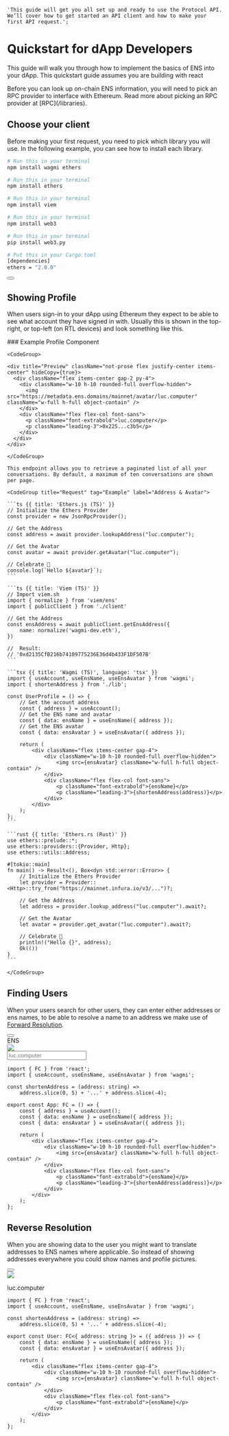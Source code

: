     'This guide will get you all set up and ready to use the Protocol API. We’ll cover how to get started an API client and how to make your first API request.';

# Quickstart for dApp Developers

This guide will walk you through how to implement the basics of ENS into your dApp. This quickstart guide assumes you are building with react

<Note>
    Before you can look up on-chain ENS information, you will need to pick an
    RPC provider to interface with Ethereum. Read more about picking an RPC
    provider at [RPC](/libraries).
</Note>

## Choose your client

Before making your first request, you need to pick which library you will use.
In the following example, you can see how to install each library.

<CodeGroup>

```bash {{ title: 'Wagmi (TS)', language: 'javascript' }}
# Run this in your terminal
npm install wagmi ethers
```

```bash {{ title: 'Ethers.js (TS)', language: 'javascript' }}
# Run this in your terminal
npm install ethers
```

```bash {{ title: 'Viem (TS)', language: 'javascript' }}
# Run this in your terminal
npm install viem
```

```bash {{ title: 'Web3.js', language: 'javascript' }}
# Run this in your terminal
npm install web3
```

```bash {{ title: 'web3.py', language: 'python' }}
# Run this in your terminal
pip install web3.py
```

```bash {{ title: 'Ethers.rs (Rust)', language: 'rust' }}
# Put this in your Cargo.toml
[dependencies]
ethers = "2.0.0"
```

</CodeGroup>

<div className="not-prose">
    <Button
        href="/web/libraries"
        variant="text"
        arrow="right"
        children="Check out our list of first-party Libraries"
    />
</div>

## Showing Profile

When users sign-in to your dApp using Ethereum they expect to be able to see what account they have signed in with. Usually this is shown in the top-right, or top-left (on RTL devices) and look something like this.

<div>

</div>

<Row>
  <Col>
    ### Example Profile Component

    <CodeGroup>

    <div title="Preview" className="not-prose flex justify-center items-center" hideCopy={true}>
      <div className="flex items-center gap-2 py-4">
        <div className="w-10 h-10 rounded-full overflow-hidden">
          <img src="https://metadata.ens.domains/mainnet/avatar/luc.computer" className="w-full h-full object-contain" />
        </div>
        <div className="flex flex-col font-sans">
          <p className="font-extrabold">luc.computer</p>
          <p className="leading-3">0x225...c3b5</p>
        </div>
      </div>
    </div>

    </CodeGroup>

    This endpoint allows you to retrieve a paginated list of all your conversations. By default, a maximum of ten conversations are shown per page.

  </Col>
  <Col sticky>

    <CodeGroup title="Request" tag="Example" label="Address & Avatar">

    ```ts {{ title: 'Ethers.js (TS)' }}
    // Initialize the Ethers Provider
    const provider = new JsonRpcProvider();

    // Get the Address
    const address = await provider.lookupAddress("luc.computer");

    // Get the Avatar
    const avatar = await provider.getAvatar("luc.computer");

    // Celebrate 🎉
    console.log(`Hello ${avatar}`);
    ```

    ```ts {{ title: 'Viem (TS)' }}
    // Import viem.sh
    import { normalize } from 'viem/ens'
    import { publicClient } from './client'

    // Get the Address
    const ensAddress = await publicClient.getEnsAddress({
        name: normalize('wagmi-dev.eth'),
    })

    //  Result:
    // '0xd2135CfB216b74109775236E36d4b433F1DF507B'
    ```

    ```tsx {{ title: 'Wagmi (TS)', language: 'tsx' }}
    import { useAccount, useEnsName, useEnsAvatar } from 'wagmi';
    import { shortenAddress } from './lib';

    const UserProfile = () => {
        // Get the account address
        const { address } = useAccount();
        // Get the ENS name and avatar
        const { data: ensName } = useEnsName({ address });
        // Get the ENS avatar
        const { data: ensAvatar } = useEnsAvatar({ address });

        return (
            <div className="flex items-center gap-4">
                <div className="w-10 h-10 rounded-full overflow-hidden">
                    <img src={ensAvatar} className="w-full h-full object-contain" />
                </div>
                <div className="flex flex-col font-sans">
                    <p className="font-extrabold">{ensName}</p>
                    <p className="leading-3">{shortenAddress(address)}</p>
                </div>
            </div>
        );
    };
    ```

    ```rust {{ title: 'Ethers.rs (Rust)' }}
    use ethers::prelude::*;
    use ethers::providers::{Provider, Http};
    use ethers::utils::Address;

    #[tokio::main]
    fn main() -> Result<(), Box<dyn std::error::Error>> {
        // Initialize the Ethers Provider
        let provider = Provider::<Http>::try_from("https://mainnet.infura.io/v3/...")?;

        // Get the Address
        let address = provider.lookup_address("luc.computer").await?;

        // Get the Avatar
        let avatar = provider.get_avatar("luc.computer").await?;

        // Celebrate 🎉
        println!("Hello {}", address);
        Ok(())
    }
    ```

    </CodeGroup>

  </Col>
</Row>

## Finding Users

When your users search for other users, they can enter either addresses or ens names, to be able to resolve a name to an address we make use of <a href="/forward-resolution">Forward Resolution</a>.

<div className="not-prose">
    <Button
        href="/forward-resolution"
        variant="text"
        arrow="right"
        children="Check out Forward Resolution"
    />
</div>

<CodeGroup>

<div
    title="Preview"
    className="not-prose flex justify-center items-center"
    hideCopy={true}
>
    <div>
        <label
            htmlFor="email"
            className="block text-sm font-medium text-zinc-200"
        >
            ENS
        </label>
        <div className="relative mt-1 rounded-md shadow-sm">
            <div className="pointer-events-none absolute inset-y-0 left-0 flex items-center">
                <img
                    src="https://metadata.ens.domains/mainnet/avatar/luc.computer"
                    className="w-full h-full object-contain"
                />
            </div>
            <input
                type="ens"
                name="ens"
                id="ens"
                className="block text-lg w-full rounded-md bg-zinc-500/10 border-zinc-800/10 pl-10 focus:border-zinc-500 focus:ring-zinc-500"
                placeholder="luc.computer"
            />
        </div>
    </div>
    <div className="flex items-center gap-2 py-4">
        <div className="w-10 h-10 rounded-full overflow-hidden"></div>
        <div className="flex flex-col font-sans"></div>
    </div>
</div>

```tsx {{ title: 'Code', language: 'tsx' }}
import { FC } from 'react';
import { useAccount, useEnsName, useEnsAvatar } from 'wagmi';

const shortenAddress = (address: string) =>
    address.slice(0, 5) + '...' + address.slice(-4);

export const App: FC = () => {
    const { address } = useAccount();
    const { data: ensName } = useEnsName({ address });
    const { data: ensAvatar } = useEnsAvatar({ address });

    return (
        <div className="flex items-center gap-4">
            <div className="w-10 h-10 rounded-full overflow-hidden">
                <img src={ensAvatar} className="w-full h-full object-contain" />
            </div>
            <div className="flex flex-col font-sans">
                <p className="font-extrabold">{ensName}</p>
                <p className="leading-3">{shortenAddress(address)}</p>
            </div>
        </div>
    );
};
```

</CodeGroup>

## Reverse Resolution

When you are showing data to the user you might want to translate addresses to ENS names where applicable. So instead of showing addresses everywhere you could show names and profile pictures.

<div className="not-prose">
    <Button
        href="/reverse-resolution"
        variant="text"
        arrow="right"
        children="Check out Reverse Resolution"
    />
</div>

<CodeGroup>

<div
    title="Preview"
    className="not-prose flex justify-center items-center"
    hideCopy={true}
>
    <div className="flex items-center gap-2 py-4">
        <div className="w-10 h-10 rounded-full overflow-hidden">
            <img
                src="https://metadata.ens.domains/mainnet/avatar/luc.computer"
                className="w-full h-full object-contain"
            />
        </div>
        <div className="flex flex-col font-sans">
            <p className="font-extrabold">luc.computer</p>
        </div>
    </div>
</div>

```tsx {{ title: 'Code', language: 'tsx' }}
import { FC } from 'react';
import { useAccount, useEnsName, useEnsAvatar } from 'wagmi';

const shortenAddress = (address: string) =>
    address.slice(0, 5) + '...' + address.slice(-4);

export const User: FC<{ address: string }> = ({ address }) => {
    const { data: ensName } = useEnsName({ address });
    const { data: ensAvatar } = useEnsAvatar({ address });

    return (
        <div className="flex items-center gap-4">
            <div className="w-10 h-10 rounded-full overflow-hidden">
                <img src={ensAvatar} className="w-full h-full object-contain" />
            </div>
            <div className="flex flex-col font-sans">
                <p className="font-extrabold">{ensName}</p>
            </div>
        </div>
    );
};
```

</CodeGroup>

